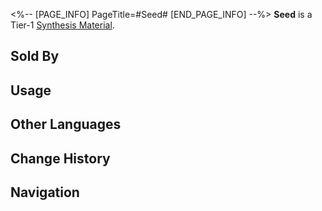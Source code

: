 <%-- [PAGE_INFO]
PageTitle=#Seed#
[END_PAGE_INFO] --%>
{{Item Infobox
|id          = 180007
|image       = Item Seed.png
|type        = Synthesis Material
|invCategory = Other Materials
|rarity      = 1
|effect      = Tier 1 Synthesis Material
|description = Reproductive unit unique to plants.<br />Most of them symbolize life, some of them taste pretty good.
|source1     = [[Found in destructible objects in Jarilo-VI]]
|source2     = [[Grocery Stand]]
}}
{{Description|''"Sow in the spring, harvest in the Autumn."''}}
'''Seed''' is a Tier-1 [[Synthesis Material]].

==Sold By==
{{Shop Availability}}

==Usage==
{{Craft Usage}}

==Other Languages==
{{Other Languages
|en   = Seed
|zhs  = 种子
|zht  = 種子
|ja   = 種子
|ko   = 씨앗
|es   = Semilla
|fr   = Graine
|ru   = Семена
|th   = Seed
|vi   = Hạt Giống
|de   = Saat
|id   = Seed
|pt   = Semente
}}

==Change History==
{{Change History|2.0}}

==Navigation==
{{Synthesis Material Navbox}}